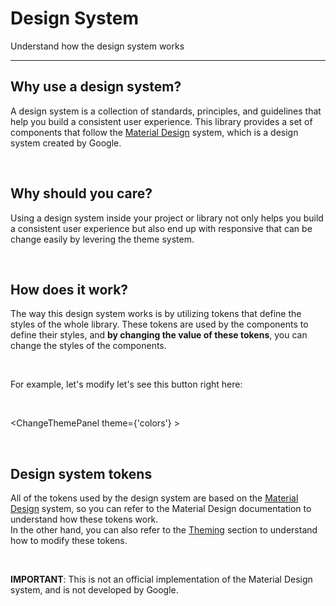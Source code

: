 

# Design System

Understand how the design system works

---

## Why use a design system?

A design system is a collection of standards, principles, and guidelines that help you build a consistent user experience.
This library provides a set of components that follow the <span class="underline">[Material Design](https://material.io/design)</span> system, which is a design system created by Google.

<br/>

## Why should you care?

Using a design system inside your project or library not only helps you build a consistent user experience
but also end up with responsive that can be change easily by levering the theme system.

<br/>


## How does it work?

The way this design system works is by utilizing tokens that define the styles of the whole library.
These tokens are used by the components to define their styles, and **by changing the value of these tokens**, you can change the styles of the components.

<br/>

For example, let's modify let's see this button right here:

<br/>

<ChangeThemePanel theme={'colors'} >
    <SchematicButton />
</ChangeThemePanel>

<br/>

## Design system tokens

All of the tokens used by the design system are based on the <span class="underline">[Material Design](https://material.io/design)</span> system,
so you can refer to the Material Design documentation to understand how these tokens work.
<br/>
In the other hand, you can also refer to the <span class="underline">[Theming](/docs/customization)</span> section to understand how to modify these tokens.

<br/>

**IMPORTANT**: This is not an official implementation of the Material Design system, and is not developed by Google.
